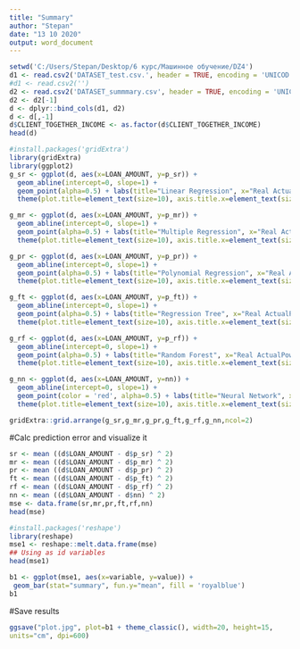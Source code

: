 ---
title: "Summary"
author: "Stepan"
date: "13 10 2020"
output: word_document
---

```{r}
setwd('C:/Users/Stepan/Desktop/6 курс/Машинное обучение/DZ4')
d1 <- read.csv2('DATASET_test.csv.', header = TRUE, encoding = 'UNICOD')
#d1 <- read.csv2('')
d2 <- read.csv2('DATASET_summmary.csv', header = TRUE, encoding = 'UNICOD')
d2 <- d2[-1]
d <- dplyr::bind_cols(d1, d2)
d <- d[,-1]
d$CLIENT_TOGETHER_INCOME <- as.factor(d$CLIENT_TOGETHER_INCOME)
head(d)
```



```{r}
#install.packages('gridExtra')
library(gridExtra)
library(ggplot2)
g_sr <- ggplot(d, aes(x=LOAN_AMOUNT, y=p_sr)) + 
  geom_abline(intercept=0, slope=1) +
  geom_point(alpha=0.5) + labs(title="Linear Regression", x="Real ActualPower", y="Predicted ActualPower") + 
  theme(plot.title=element_text(size=10), axis.title.x=element_text(size=7), axis.title.y=element_text(size=7), axis.text.x=element_text(size=5), axis.text.y=element_text(size=5)) + theme(legend.position="none")

g_mr <- ggplot(d, aes(x=LOAN_AMOUNT, y=p_mr)) + 
  geom_abline(intercept=0, slope=1) +
  geom_point(alpha=0.5) + labs(title="Multiple Regression", x="Real ActualPower", y="Predicted ActualPower") + 
  theme(plot.title=element_text(size=10), axis.title.x=element_text(size=7), axis.title.y=element_text(size=7), axis.text.x=element_text(size=5), axis.text.y=element_text(size=5)) + theme(legend.position="none")

g_pr <- ggplot(d, aes(x=LOAN_AMOUNT, y=p_pr)) + 
  geom_abline(intercept=0, slope=1) +
  geom_point(alpha=0.5) + labs(title="Polynomial Regression", x="Real ActualPower", y="Predicted ActualPower") + 
  theme(plot.title=element_text(size=10), axis.title.x=element_text(size=7), axis.title.y=element_text(size=7), axis.text.x=element_text(size=5), axis.text.y=element_text(size=5)) + theme(legend.position="none") 

g_ft <- ggplot(d, aes(x=LOAN_AMOUNT, y=p_ft)) + 
  geom_abline(intercept=0, slope=1) +
  geom_point(alpha=0.5) + labs(title="Regression Tree", x="Real ActualPower", y="Predicted ActualPower") + 
  theme(plot.title=element_text(size=10), axis.title.x=element_text(size=7), axis.title.y=element_text(size=7), axis.text.x=element_text(size=5), axis.text.y=element_text(size=5)) + theme(legend.position="none")

g_rf <- ggplot(d, aes(x=LOAN_AMOUNT, y=p_rf)) + 
  geom_abline(intercept=0, slope=1) +
  geom_point(alpha=0.5) + labs(title="Random Forest", x="Real ActualPower", y="Predicted ActualPower") + 
  theme(plot.title=element_text(size=10), axis.title.x=element_text(size=7), axis.title.y=element_text(size=7), axis.text.x=element_text(size=5), axis.text.y=element_text(size=5)) + theme(legend.position="none")

g_nn <- ggplot(d, aes(x=LOAN_AMOUNT, y=nn)) + 
  geom_abline(intercept=0, slope=1) +
  geom_point(color = 'red', alpha=0.5) + labs(title="Neural Network", x="Real ActualPower", y="Predicted ActualPower") + 
  theme(plot.title=element_text(size=10), axis.title.x=element_text(size=7), axis.title.y=element_text(size=7), axis.text.x=element_text(size=5), axis.text.y=element_text(size=5)) + theme(legend.position="none")

gridExtra::grid.arrange(g_sr,g_mr,g_pr,g_ft,g_rf,g_nn,ncol=2)
```




#Calc prediction error and visualize it
```{r}
sr <- mean ((d$LOAN_AMOUNT - d$p_sr) ^ 2)
mr <- mean ((d$LOAN_AMOUNT - d$p_mr) ^ 2)
pr <- mean ((d$LOAN_AMOUNT - d$p_pr) ^ 2)
ft <- mean ((d$LOAN_AMOUNT - d$p_ft) ^ 2)
rf <- mean ((d$LOAN_AMOUNT - d$p_rf) ^ 2)
nn <- mean ((d$LOAN_AMOUNT - d$nn) ^ 2)
mse <- data.frame(sr,mr,pr,ft,rf,nn)
head(mse)
```

```{r}
#install.packages('reshape')
library(reshape)
mse1 <- reshape::melt.data.frame(mse)
## Using as id variables
head(mse1)
```


```{r}

b1 <- ggplot(mse1, aes(x=variable, y=value)) +
 geom_bar(stat="summary", fun.y="mean", fill = 'royalblue')
b1
```

#Save results
```{r}
ggsave("plot.jpg", plot=b1 + theme_classic(), width=20, height=15,
units="cm", dpi=600)
```


